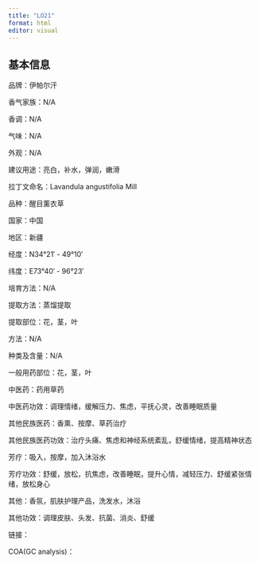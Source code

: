 ```yaml
---
title: "LO21"
format: html
editor: visual
---
```


## 基本信息

品牌：伊帕尔汗

香气家族：N/A

香调：N/A

气味：N/A

外观：N/A

建议用途：亮白，补水，弹润，嫩滑

拉丁文命名：Lavandula angustifolia Mill

品种：醒目薰衣草

国家：中国

地区：新疆

经度：N34°21′ - 49°10′

纬度：E73°40′ - 96°23′

培育方法：N/A

提取方法：蒸馏提取

提取部位：花，茎，叶

方法：N/A

种类及含量：N/A

一般用药部位：花，茎，叶

中医药：药用草药

中医药功效：调理情绪，缓解压力、焦虑，平抚心灵，改善睡眠质量

其他民族医药：香熏、按摩、草药治疗

其他民族医药功效：治疗头痛、焦虑和神经系统紊乱，舒缓情绪，提高精神状态

芳疗：吸入，按摩，加入沐浴水

芳疗功效：舒缓，放松，抗焦虑，改善睡眠，提升心情，减轻压力、舒缓紧张情绪，放松身心

其他：香氛，肌肤护理产品，洗发水，沐浴

其他功效：调理皮肤、头发、抗菌、消炎、舒缓

链接：

COA(GC analysis)：
